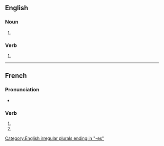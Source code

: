 {{also|anastomosés}}
==English==

===Noun===
{{head|en|noun plural form}}

# {{plural of|anastomosis|lang=en}}

===Verb===
{{head|en|verb form}}

# {{en-third-person singular of|anastomose}}

[[Category:English irregular plurals ending in "-es"]]

----

==French==

===Pronunciation===
* {{homophones|anastomose|anastomosent|lang=fr}}

===Verb===
{{head|fr|verb form}}

# {{inflection of|anastomoser||2|s|pres|ind|lang=fr}}
# {{inflection of|anastomoser||2|s|pres|sub|lang=fr}}